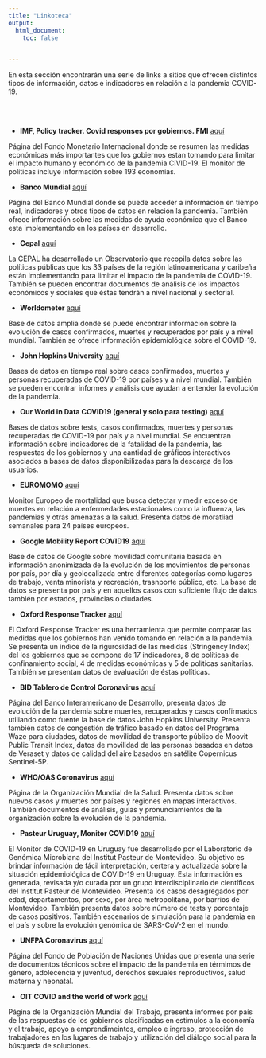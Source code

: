 ```yaml
---
title: "Linkoteca"
output:
  html_document:
    toc: false
 

---
```


En esta sección encontrarán una serie de links a sitios que ofrecen distintos tipos de información, datos e indicadores en relación a la pandemia COVID-19. 

<br />
    <br />
    
    
- __IMF, Policy tracker. Covid responses por gobiernos. FMI__ [aquí](https://www.imf.org/en/Topics/imf-and-covid19/Policy-Responses-to-COVID-19)

Página del Fondo Monetario Internacional donde se resumen las medidas económicas más importantes que los gobiernos estan tomando para limitar el impacto humano y económico de la pandemia CIVID-19. El monitor de políticas incluye información sobre 193 economías. 

- __Banco Mundial__ [aquí](https://www.worldbank.org/en/who-we-are/news/coronavirus-covid19)

Página del Banco Mundial donde se puede acceder a información en tiempo real, indicadores y otros tipos de datos en relación la pandemia. También ofrece información sobre las medidas de ayuda económica que el Banco esta implementando en los países en desarrollo. 

- __Cepal__ [aquí](https://www.cepal.org/es/temas/covid-19)

La CEPAL ha desarrollado un Observatorio que recopila datos sobre las políticas públicas que los 33 países de la región latinoamericana y caribeña están implementando para limitar el impacto de la pandemia de COVID-19. También se pueden encontrar documentos de análisis de los impactos económicos y sociales que éstas tendrán a nivel nacional y sectorial.

- __Worldometer__ [aquí](https://www.worldometers.info/coronavirus/)

Base de datos amplia donde se puede encontrar información sobre la evolución de casos confirmados, muertes y recuperados por país y a nivel mundial. También se ofrece información epidemiológica sobre el COVID-19. 

- __John Hopkins University__ [aquí](https://coronavirus.jhu.edu/)

Bases de datos en tiempo real sobre casos confirmados, muertes y personas recuperadas de COVID-19 por países y a nivel mundial. También se pueden encontrar informes y análisis que ayudan a entender la evolución de la pandemia. 

- __Our World in Data COVID19 (general y solo para testing)__ [aquí](https://ourworldindata.org/coronavirus)

Bases de datos sobre tests, casos confirmados, muertes y personas recuperadas de COVID-19 por país y a nivel mundial. Se encuentran información sobre indicadores de la fatalidad de la pandemia, las respuestas de los gobiernos y una cantidad de gráficos interactivos asociados a bases de datos disponibilizadas para la descarga de los usuarios.  

- __EUROMOMO__ [aquí](https://www.euromomo.eu)

Monitor Europeo de mortalidad que busca detectar y medir exceso de muertes en relación a enfermedades estacionales como la influenza, las pandemias y otras amenazas a la salud. Presenta datos de moratliad semanales para 24 países europeos. 

- __Google Mobility Report COVID19__ [aquí](https://www.google.com/covid19/mobility/)

Base de datos de Google sobre movilidad comunitaria basada en información anonimizada de la evolución de los movimientos de personas por país, por día y geolocalizada entre diferentes categorías como lugares de trabajo, venta minorista y recreación, trasnporte público, etc. La base de datos se presenta por país y en aquellos casos con suficiente flujo de datos también por estados, provincias o ciudades. 

- __Oxford Response Tracker__ [aquí](https://www.bsg.ox.ac.uk/research/research-projects/coronavirus-government-response-tracker)

El Oxford Response Tracker es una herramienta que permite comparar las medidas que los gobiernos han venido tomando en relación a la pandemia. Se presenta un índice de la rigurosidad de las medidas (Stringency Index) del los gobiernos que se compone de 17 indicadores, 8 de políticas de confinamiento social, 4 de medidas económicas y 5 de políticas sanitarias. También se presentan datos de evaluación de éstas políticas. 

- __BID Tablero de Control Coronavirus__ [aquí](https://www.iadb.org/es/coronavirus)

Página del Banco Interamericano de Desarrollo, presenta datos de evolución de la pandemia sobre muertes, recuperados y casos confirmados utiliando como fuente la base de datos John Hopkins University. Presenta también datos de congestión de tráfico basado en datos del Programa Waze para ciudades, datos de movilidad de transporte público de Moovit Public Transit Index, datos de movilidad de las personas basados en datos de Veraset y datos de calidad del aire basados en satélite Copernicus Sentinel-5P. 

- __WHO/OAS Coronavirus__ [aquí](https://www.who.int/emergencies/diseases/novel-coronavirus-2019)

Página de la Organización Mundial de la Salud. Presenta datos sobre nuevos casos y muertes por países y regiones en mapas interactivos. También documentos de análisis, guías y pronunciamientos de la organización sobre la evolución de la pandemia.

- __Pasteur Uruguay, Monitor COVID19__ [aquí](http://pasteur.uy/monitor-covid-19/)

El Monitor de COVID-19 en Uruguay fue desarrollado por el Laboratorio de Genómica Microbiana del Institut Pasteur de Montevideo. Su objetivo es brindar información de fácil interpretación, certera y actualizada sobre la situación epidemiológica de COVID-19 en Uruguay. Esta información es generada, revisada y/o curada por un grupo interdisciplinario de científicos del Institut Pasteur de Montevideo. Presenta los casos desagregados por edad, departamentos, por sexo, por área metropolitana, por barrios de Montevideo. También presenta datos sobre número de tests y porcentaje de casos positivos. También escenarios de simulación para la pandemia en el país y sobre la evolución genómica de SARS-CoV-2 en el mundo.

- __UNFPA Coronavirus__ [aquí](https://www.unfpa.org/es/COVID19)

Página del Fondo de Población de Naciones Unidas que presenta una serie de documentos técnicos sobre el impacto de la pandemia en térmimos de género, adolecencia y juventud, derechos sexuales reproductivos, salud materna y neonatal. 

- __OIT COVID and the world of work__ [aquí](https://www.ilo.org/global/topics/coronavirus/lang--en/index.htm)

Página de la Organización Mundial del Trabajo, presenta informes por país de las respuestas de los gobiernos clasificadas en estímulos a la economía y el trabajo, apoyo a emprendimeintos, empleo e ingreso, protección de trabajadores en los lugares de trabajo y utilización del diálogo social para la búsqueda de soluciones.











